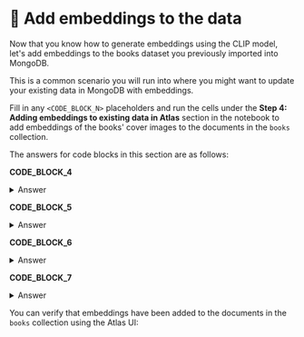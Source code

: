 # 👐 Add embeddings to the data

Now that you know how to generate embeddings using the CLIP model, let's add embeddings to the books dataset you previously imported into MongoDB.

This is a common scenario you will run into where you might want to update your existing data in MongoDB with embeddings. 

Fill in any `<CODE_BLOCK_N>` placeholders and run the cells under the **Step 4: Adding embeddings to existing data in Atlas** section in the notebook to add embeddings of the books' cover images to the documents in the `books` collection.

The answers for code blocks in this section are as follows:

**CODE_BLOCK_4**

<details>
<summary>Answer</summary>
<div>

```python
collection.find({})
```

</div>
</details>

**CODE_BLOCK_5**

<details>
<summary>Answer</summary>
<div>

```python
get_embedding(content, "image")
```

</div>
</details>

**CODE_BLOCK_6**

<details>
<summary>Answer</summary>
<div>

```python
{"$set": {embedding_field: embedding}}
```

</div>
</details>

**CODE_BLOCK_7**

<details>
<summary>Answer</summary>
<div>

```python
collection.update_one(filter, update)
```

</div>
</details>

You can verify that embeddings have been added to the documents in the `books` collection using the Atlas UI:

<Screenshot url="https://cloud.mongodb.com" src="img/screenshots/50-perform-vector-search/2-add-embeddings/1-verify-collection.png" alt="Verify collection" />